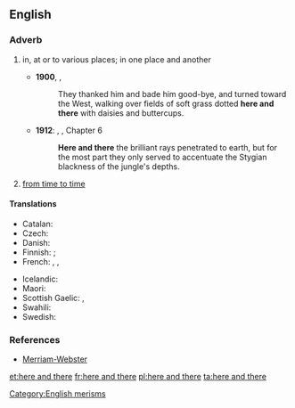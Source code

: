==English==

===Adverb===
{{head|en|adverb|head=[[here]] and [[there]]}}

# {{context|idiomatic|lang=en}} in, at or to various places; in one place and another
#* '''1900''', {{w|L. Frank Baum}}, {{w|The Wonderful Wizard of Oz}}
#*: They thanked him and bade him good-bye, and turned toward the West, walking over fields of soft grass dotted '''here and there''' with daisies and buttercups.
#* '''1912''': {{w|Edgar Rice Burroughs}}, {{w|Tarzan of the Apes}}, Chapter 6
#*: '''Here and there''' the brilliant rays penetrated to earth, but for the most part they only served to accentuate the Stygian blackness of the jungle's depths.
# {{context|idiomatic|lang=en}} [[from time to time]]

====Translations====
{{trans-top|in one place and another}}
* Catalan: {{t|ca|ençà i enllà}}
* Czech: {{t-|cs|sem tam}}
* Danish: {{t-|da|her og der}}
* Finnish: {{t-|fi|siellä täällä}} {{qualifier|in, at}}; {{t-|fi|sinne tänne}} {{qualifier|to}}
* French: {{t+|fr|par-ci, par-là}}, {{t+|fr|çà et là}}, {{t|fr|ici et là}}
{{trans-mid}}
* Icelandic: {{t+|is|hér og þar}}
* Maori: {{t|mi|kōtiwhatiwha}}
* Scottish Gaelic: {{t-|gd|an siud 's an seo}},  {{t-|gd|thall 's a-bhos}}
* Swahili: {{t-|sw|huko na huko}}
* Swedish: {{t+|sv|här och där}}
{{trans-bottom}}

{{trans-see|from time to time}}

===References===
* [http://www.m-w.com/dictionary/here%20and%20there Merriam-Webster]

[[Category:English merisms]]

[[et:here and there]]
[[fr:here and there]]
[[pl:here and there]]
[[ta:here and there]]